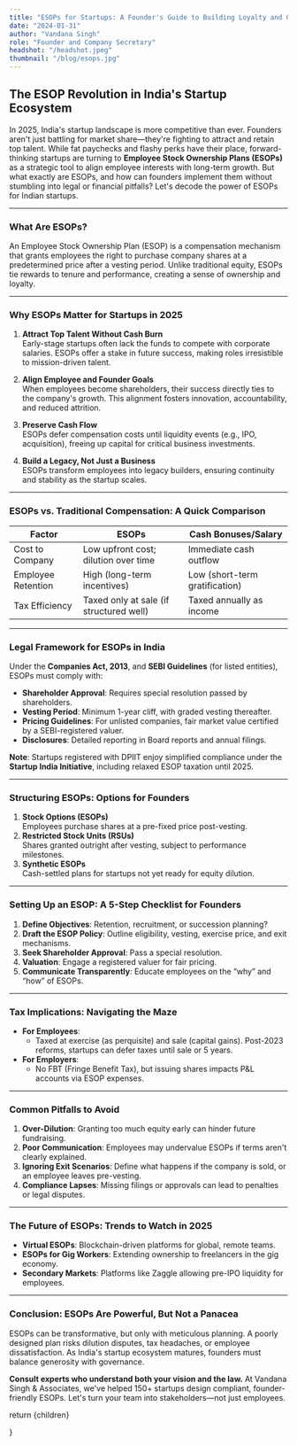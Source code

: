 ```yaml
---
title: "ESOPs for Startups: A Founder's Guide to Building Loyalty and Compliance in 2025"
date: "2024-01-31"
author: "Vandana Singh"
role: "Founder and Company Secretary"
headshot: "/headshot.jpeg"
thumbnail: "/blog/esops.jpg"
---
```


## The ESOP Revolution in India's Startup Ecosystem

In 2025, India's startup landscape is more competitive than ever. Founders aren't just battling for market share—they're fighting to attract and retain top talent. While fat paychecks and flashy perks have their place, forward-thinking startups are turning to **Employee Stock Ownership Plans (ESOPs)** as a strategic tool to align employee interests with long-term growth. But what exactly are ESOPs, and how can founders implement them without stumbling into legal or financial pitfalls? Let's decode the power of ESOPs for Indian startups.

---

### What Are ESOPs?

An Employee Stock Ownership Plan (ESOP) is a compensation mechanism that grants employees the right to purchase company shares at a predetermined price after a vesting period. Unlike traditional equity, ESOPs tie rewards to tenure and performance, creating a sense of ownership and loyalty.

---

### Why ESOPs Matter for Startups in 2025

1. **Attract Top Talent Without Cash Burn**  
   Early-stage startups often lack the funds to compete with corporate salaries. ESOPs offer a stake in future success, making roles irresistible to mission-driven talent.

2. **Align Employee and Founder Goals**  
   When employees become shareholders, their success directly ties to the company's growth. This alignment fosters innovation, accountability, and reduced attrition.

3. **Preserve Cash Flow**  
   ESOPs defer compensation costs until liquidity events (e.g., IPO, acquisition), freeing up capital for critical business investments.

4. **Build a Legacy, Not Just a Business**  
   ESOPs transform employees into legacy builders, ensuring continuity and stability as the startup scales.

---

### ESOPs vs. Traditional Compensation: A Quick Comparison

<div className="comparison-table">
  <table>
    <thead>
      <tr>
        <th>Factor</th>
        <th>ESOPs</th>
        <th>Cash Bonuses/Salary</th>
      </tr>
    </thead>
    <tbody>
      <tr>
        <td>Cost to Company</td>
        <td>Low upfront cost; dilution over time</td>
        <td>Immediate cash outflow</td>
      </tr>
      <tr>
        <td>Employee Retention</td>
        <td>High (long-term incentives)</td>
        <td>Low (short-term gratification)</td>
      </tr>
      <tr>
        <td>Tax Efficiency</td>
        <td>Taxed only at sale (if structured well)</td>
        <td>Taxed annually as income</td>
      </tr>
    </tbody>
  </table>
</div>

---

### Legal Framework for ESOPs in India

Under the **Companies Act, 2013**, and **SEBI Guidelines** (for listed entities), ESOPs must comply with:

- **Shareholder Approval**: Requires special resolution passed by shareholders.
- **Vesting Period**: Minimum 1-year cliff, with graded vesting thereafter.
- **Pricing Guidelines**: For unlisted companies, fair market value certified by a SEBI-registered valuer.
- **Disclosures**: Detailed reporting in Board reports and annual filings.

**Note**: Startups registered with DPIIT enjoy simplified compliance under the **Startup India Initiative**, including relaxed ESOP taxation until 2025.

---

### Structuring ESOPs: Options for Founders

1. **Stock Options (ESOPs)**  
   Employees purchase shares at a pre-fixed price post-vesting.
2. **Restricted Stock Units (RSUs)**  
   Shares granted outright after vesting, subject to performance milestones.
3. **Synthetic ESOPs**  
   Cash-settled plans for startups not yet ready for equity dilution.

---

### Setting Up an ESOP: A 5-Step Checklist for Founders

1. **Define Objectives**: Retention, recruitment, or succession planning?
2. **Draft the ESOP Policy**: Outline eligibility, vesting, exercise price, and exit mechanisms.
3. **Seek Shareholder Approval**: Pass a special resolution.
4. **Valuation**: Engage a registered valuer for fair pricing.
5. **Communicate Transparently**: Educate employees on the “why” and “how” of ESOPs.

---

### Tax Implications: Navigating the Maze

- **For Employees**:
  - Taxed at exercise (as perquisite) and sale (capital gains). Post-2023 reforms, startups can defer taxes until sale or 5 years.
- **For Employers**:
  - No FBT (Fringe Benefit Tax), but issuing shares impacts P&L accounts via ESOP expenses.

---

### Common Pitfalls to Avoid

1. **Over-Dilution**: Granting too much equity early can hinder future fundraising.
2. **Poor Communication**: Employees may undervalue ESOPs if terms aren't clearly explained.
3. **Ignoring Exit Scenarios**: Define what happens if the company is sold, or an employee leaves pre-vesting.
4. **Compliance Lapses**: Missing filings or approvals can lead to penalties or legal disputes.

---

### The Future of ESOPs: Trends to Watch in 2025

- **Virtual ESOPs**: Blockchain-driven platforms for global, remote teams.
- **ESOPs for Gig Workers**: Extending ownership to freelancers in the gig economy.
- **Secondary Markets**: Platforms like Zaggle allowing pre-IPO liquidity for employees.

---

### Conclusion: ESOPs Are Powerful, But Not a Panacea

ESOPs can be transformative, but only with meticulous planning. A poorly designed plan risks dilution disputes, tax headaches, or employee dissatisfaction. As India's startup ecosystem matures, founders must balance generosity with governance.

**Consult experts who understand both your vision and the law.** At Vandana Singh & Associates, we've helped 150+ startups design compliant, founder-friendly ESOPs. Let's turn your team into stakeholders—not just employees.


  return <MdxLayout>{children}</MdxLayout>

}
